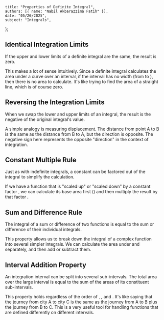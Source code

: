     title: "Properties of Definite Integral",
    authors: [{ name: "Nabil Akbarazzima Fatih" }],
    date: "05/26/2025",
    subject: "Integrals",
};

## Identical Integration Limits

If the upper and lower limits of a definite integral are the same, the result is zero.

<BlockMath math="\int_{a}^{a} f(x) \, dx = 0" />

This makes a lot of sense intuitively. Since a definite integral calculates the area under a curve over an interval, if the interval has no width (from <InlineMath math="a" /> to <InlineMath math="a" />), then there is no area to calculate. It's like trying to find the area of a straight line, which is of course zero.

## Reversing the Integration Limits

When we swap the lower and upper limits of an integral, the result is the negative of the original integral's value.

<BlockMath math="\int_{a}^{b} f(x) \, dx = - \int_{b}^{a} f(x) \, dx" />

A simple analogy is measuring displacement. The distance from point A to B is the same as the distance from B to A, but the direction is opposite. The negative sign here represents the opposite "direction" in the context of integration.

## Constant Multiple Rule

Just as with indefinite integrals, a constant can be factored out of the integral to simplify the calculation.

<BlockMath math="\int_{a}^{b} kf(x) \, dx = k \int_{a}^{b} f(x) \, dx" />

If we have a function that is "scaled up" or "scaled down" by a constant factor <InlineMath math="k" />, we can calculate its base area first (<InlineMath math="\int f(x)dx" />) and then multiply the result by that factor <InlineMath math="k" />.

## Sum and Difference Rule

The integral of a sum or difference of two functions is equal to the sum or difference of their individual integrals.

<div className="flex flex-col gap-4">
<BlockMath math="\int_{a}^{b} [f(x) + g(x)] \, dx = \int_{a}^{b} f(x) \, dx + \int_{a}^{b} g(x) \, dx" />
<BlockMath math="\int_{a}^{b} [f(x) - g(x)] \, dx = \int_{a}^{b} f(x) \, dx - \int_{a}^{b} g(x) \, dx" />
</div>

This property allows us to break down the integral of a complex function into several simpler integrals. We can calculate the area under <InlineMath math="f(x)" /> and <InlineMath math="g(x)" /> separately, and then add or subtract them.

## Interval Addition Property

An integration interval can be split into several sub-intervals. The total area over the large interval is equal to the sum of the areas of its constituent sub-intervals.

<BlockMath math="\int_{a}^{c} f(x) \, dx = \int_{a}^{b} f(x) \, dx + \int_{b}^{c} f(x) \, dx" />

This property holds regardless of the order of <InlineMath math="a" />, <InlineMath math="b" />, and <InlineMath math="c" />. It's like saying that the journey from city A to city C is the same as the journey from A to B plus the journey from B to C. This is a very useful tool for handling functions that are defined differently on different intervals.